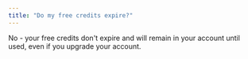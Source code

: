 ```yaml
---
title: "Do my free credits expire?"
---
```


No - your free credits don't expire and will remain in your account until used, even if you upgrade your account.
